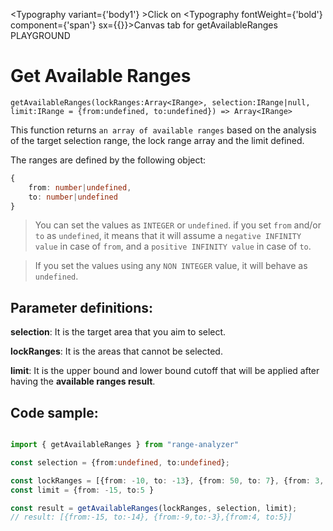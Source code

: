 
<Alert severity="info"><Typography variant={'body1'} >Click on <Typography fontWeight={'bold'} component={'span'} sx={{}}>Canvas tab</Typography> for getAvailableRanges PLAYGROUND</Typography></Alert>

# Get Available Ranges

`getAvailableRanges(lockRanges:Array<IRange>, selection:IRange|null, limit:IRange = {from:undefined, to:undefined}) => Array<IRange>` 

 This function returns `an array of available ranges` based on the analysis of the target selection range, the lock range array and the limit defined. 

 The ranges are defined by the following object:

 ```typescript
 {
     from: number|undefined,
     to: number|undefined
 }
 ```
 
 > You can set the values as `INTEGER` or `undefined`. if you set `from` and/or `to` as `undefined`, it means that it will assume a `negative INFINITY value` in case of `from`, and a `positive INFINITY value` in case of `to`.

> If you set the values using any `NON INTEGER` value, it will behave as `undefined`.

## Parameter definitions: 

__selection__: It is the target area that you aim to select. 

__lockRanges__: It is the areas that cannot be selected. 

__limit__: It is the upper bound and lower bound cutoff that will be applied after having the **available ranges result**. 


## Code sample:

```typescript

import { getAvailableRanges } from "range-analyzer"

const selection = {from:undefined, to:undefined};

const lockRanges = [{from: -10, to: -13}, {from: 50, to: 7}, {from: 3, to: -2}, {from: -50, to:-17}];
const limit = {from: -15, to:5 }

const result = getAvailableRanges(lockRanges, selection, limit);
// result: [{from:-15, to:-14}, {from:-9,to:-3},{from:4, to:5}]

```